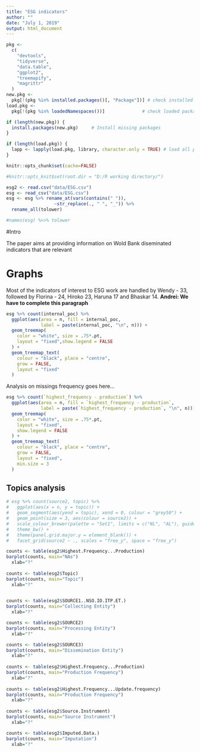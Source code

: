 ---
title: "ESG indicators"
author: ""
date: "July 1, 2019"
output: html_document
---

```{r setup, echo=FALSE, message=FALSE, warning=FALSE}
pkg <-
  c(
    "devtools",
    "tidyverse",
    "data.table", 
    "ggplot2",
    "treemapify", 
    "magrittr"
  )
new.pkg <-
  pkg[!(pkg %in% installed.packages()[, "Package"])] # check installed packages
load.pkg <-
  pkg[!(pkg %in% loadedNamespaces())]              # check loaded packages

if (length(new.pkg)) {
  install.packages(new.pkg)     # Install missing packages
}

if (length(load.pkg)) {
  lapp <- lapply(load.pkg, library, character.only = TRUE) # load all packages
}

knitr::opts_chunk$set(cache=FALSE)

#knitr::opts_knit$set(root.dir = "D:/R working directory/")
```


```{r loadData, echo=FALSE, message=FALSE, warning=FALSE}
esg2 <- read.csv("data/ESG.csv")
esg <- read_csv("data/ESG.csv")
esg <- esg %>% rename_at(vars(contains(" ")),
                  ~str_replace(., " ", "_")) %>% 
  rename_all(tolower) 

#names(esg) %<>% tolower

```

#Intro 

The paper aims at providing information on Wold Bank diseminated indicators that are relevant 

# Graphs 

Most of the indicators of interest to ESG work are handled by Wendy - 33, followed by Florina - 24, Hiroko 23, Haruna 17 and Bhaskar 14. **Andrei: We have to complete this paragraph**

```{r internal_poc, echo = FALSE, fig.width = 4.5, fig.asp = .75, fig.cap = "No. of ESG indicators by point of contact"}
esg %>% count(internal_poc) %>% 
  ggplot(aes(area = n, fill = internal_poc, 
             label = paste(internal_poc, "\n", n))) +
  geom_treemap(
    color = "white", size = .75*.pt,
    layout = "fixed",show.legend = FALSE
  ) +
  geom_treemap_text(
    colour = "black", place = "centre",
    grow = FALSE,
    layout = "fixed"
  )  

```


Analysis on missings frequency goes here... 
```{r freqna, echo = FALSE, fig.width = 4.5, fig.asp = .75, fig.cap = "Missing for frequency"}
esg %>% count(`highest_frequency - production`) %>% 
  ggplot(aes(area = n, fill = `highest_frequency - production`, 
             label = paste(`highest_frequency - production`, "\n", n))) +
  geom_treemap(
    color = "white", size = .75*.pt,
    layout = "fixed", 
    show.legend = FALSE
  ) +
  geom_treemap_text(
    colour = "black", place = "centre",
    grow = FALSE,
    layout = "fixed", 
    min.size = 3
  )  

```



## Topics analysis

```{r topics1, echo = FALSE, fig.width = 4.5, fig.asp = .75, fig.cap = "topics by ESG"}

# esg %>% count(source2, topic) %>% 
#   ggplot(aes(x = n, y = topic)) +
#   geom_segment(aes(yend = topic), xend = 0, colour = "grey50") +
#   geom_point(size = 3, aes(colour = source2)) +
#   scale_colour_brewer(palette = "Set1", limits = c("NL", "AL"), guide = FALSE) +
#   theme_bw() +
#   theme(panel.grid.major.y = element_blank()) +
#   facet_grid(source2 ~ ., scales = "free_y", space = "free_y")

```



```{r barplot}

counts <- table(esg2$Highest.Frequency...Production)
barplot(counts, main="NAs")
  xlab="?"
  
counts <- table(esg2$Topic)
barplot(counts, main="Topic")
  xlab="?"
    

counts <- table(esg2$SOURCE1..NSO.IO.ITP.ET.)
barplot(counts, main="Collecting Entity")
  xlab="?"

counts <- table(esg2$SOURCE2)
barplot(counts, main="Processing Entity")
  xlab="?"

counts <- table(esg2$SOURCE3)
barplot(counts, main="Dissemination Entity")
  xlab="?"
  
counts <- table(esg2$Highest.Frequency...Production)
barplot(counts, main="Production Frequency")
  xlab="?"
  
counts <- table(esg2$Highest.Frequency...Update.frequency)
barplot(counts, main="Production Frequency")
  xlab="?"
  
counts <- table(esg2$Source.Instrument)
barplot(counts, main="Source Instrument")
  xlab="?"

counts <- table(esg2$Imputed.Data.)
barplot(counts, main="Imputation")
  xlab="?"

```

